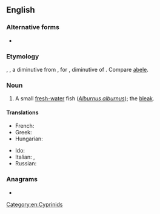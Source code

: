 ==English==

===Alternative forms===
* {{l|en|Ablen}}

===Etymology===
{{etyl|fr|en}} {{m|fr|ablet}}, {{m|fr|ablette}}, a diminutive from {{etyl|LL.|en}} {{m|la|abula}}, for {{m|la|albula}}, diminutive of {{m|la|albus||white}}. Compare [[abele]].

===Noun===
{{en-noun}}

# A small [[fresh-water]] fish (''[[Alburnus alburnus]]''); the [[bleak]].

====Translations====
{{trans-top|a small fresh-water fish}}
* French: {{t+|fr|ablette|f}}
* Greek: {{t|el|λευκίσκος ο αλβούρνος|m}}
* Hungarian: {{t|hu|szélhajtó küsz}}
{{trans-mid}}
* Ido: {{t+|io|ableto}}
* Italian: {{t|it|alborella|f}}, {{t+|it|alburno|m}}
* Russian: {{t+|ru|укле́йка|f}}
{{trans-bottom}}

===Anagrams===
* {{anagrams|en|blate|bleat|table}}

[[Category:en:Cyprinids]]
